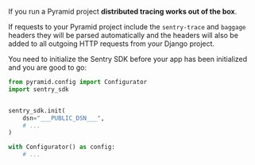 If you run a Pyramid project **distributed tracing works out of the box**.

If requests to your Pyramid project include the `sentry-trace` and `baggage` headers they will be parsed automatically and the headers will also be added to all outgoing HTTP requests from your Django project.

You need to initialize the Sentry SDK before your app has been initialized and you are good to go:

```python
from pyramid.config import Configurator
import sentry_sdk


sentry_sdk.init(
    dsn="___PUBLIC_DSN___",
    # ...
)

with Configurator() as config:
    # ...
```

<PlatformContent includePath="distributed-tracing/instrumentation/automatic-instrumentation/configuration/" />

<PlatformContent includePath="distributed-tracing/instrumentation/automatic-instrumentation/verification/" />

